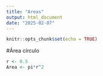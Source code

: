 ```yaml
---
title: "Areas"
output: html_document
date: "2025-02-07"
---
```


```r
knitr::opts_chunk$set(echo = TRUE)
```

#Área círculo

```r
r <- 0.5
Area <- pi*r^2
```